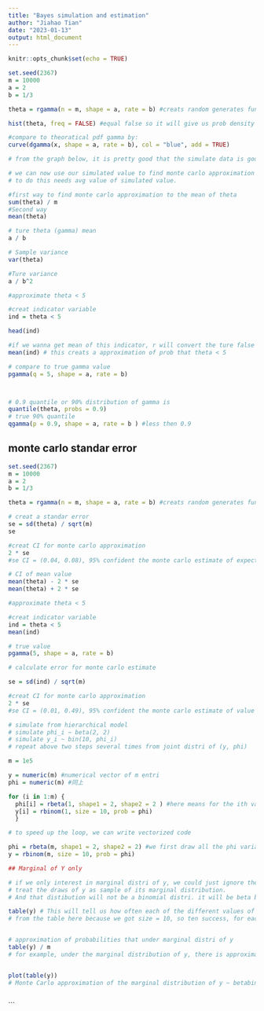 ```yaml
---
title: "Bayes simulation and estimation"
author: "Jiahao Tian"
date: "2023-01-13"
output: html_document
---
```


```r
knitr::opts_chunk$set(echo = TRUE)
```

```r
set.seed(2367)
m = 10000
a = 2
b = 1/3

theta = rgamma(n = m, shape = a, rate = b) #creats random generates function of gamma. 100 draws

hist(theta, freq = FALSE) #equal false so it will give us prob density rather than counts

#compare to theoratical pdf gamma by:
curve(dgamma(x, shape = a, rate = b), col = "blue", add = TRUE)

# from the graph below, it is pretty good that the simulate data is good approximating the gamma distri.


```
```r
# we can now use our simulated value to find monte carlo approximation to the expected value of theta
# to do this needs avg value of simulated value.

#first way to find monte carlo approximation to the mean of theta
sum(theta) / m
#Second way
mean(theta)

# ture theta (gamma) mean
a / b

# Sample variance
var(theta)

#Ture variance
a / b^2
```
```r
#approximate theta < 5

#creat indicator variable
ind = theta < 5

head(ind)

#if we wanna get mean of this indicator, r will convert the ture false value in 1 or 0, and take mean of it
mean(ind) # this creats a approximation of prob that theta < 5

# compare to true gamma value
pgamma(q = 5, shape = a, rate = b)



# 0.9 quantile or 90% distribution of gamma is 
quantile(theta, probs = 0.9)
# true 90% quantile
qgamma(p = 0.9, shape = a, rate = b ) #less then 0.9

```
######################################################################


## monte carlo standar error
      
```r
set.seed(2367)
m = 10000
a = 2
b = 1/3

theta = rgamma(n = m, shape = a, rate = b) #creats random generates function of gamma. 100 draws

# creat a standar error
se = sd(theta) / sqrt(m)
se

#creat CI for monte carlo approximation
2 * se
#se CI = (0.04, 0.08), 95% confident the monte carlo estimate of expected value is no more than 0.08 to the true expected value (相差值)

# CI of mean value
mean(theta) - 2 * se
mean(theta) + 2 * se

```

```R
#approximate theta < 5

#creat indicator variable
ind = theta < 5
mean(ind)

# true value
pgamma(5, shape = a, rate = b)

# calculate error for monte carlo estimate

se = sd(ind) / sqrt(m)

#creat CI for monte carlo approximation
2 * se
#se CI = (0.01, 0.49), 95% confident the monte carlo estimate of value is no more than 0.08 to the true expected value (相差值)


```

```r
# simulate from hierarchical model
# simulate phi_i ~ beta(2, 2)
# simulate y_i ~ bin(10, phi_i)
# repeat above two steps several times from joint distri of (y, phi)

m = 1e5

y = numeric(m) #numerical vector of m entri
phi = numeric(m) #同上

for (i in 1:m) {
  phi[i] = rbeta(1, shape1 = 2, shape2 = 2 ) #here means for the ith value of phi will draw from beta distri.
  y[i] = rbinom(1, size = 10, prob = phi)
  }

# to speed up the loop, we can write vectorized code

phi = rbeta(m, shape1 = 2, shape2 = 2) #we first draw all the phi variables at once
y = rbinom(m, size = 10, prob = phi)
```


```r
## Marginal of Y only

# if we only interest in marginal distri of y, we could just ignore the draw of phi, and
# treat the draws of y as sample of its marginal distribution.
# And that distibution will not be a binomial distri. it will be beta binomial distri.

table(y) # This will tell us how often each of the different values of y were drawn in our simulation
# from the table here because we got size = 10, so ten success, for each success we can tell how many simulation were drawed for diff times of success.


# approximation of probabilities that under marginal distri of y
table(y) / m
# for example, under the marginal distribution of y, there is approximately 11% chance of three successes


plot(table(y))
# Monte Carlo approximation of the marginal distribution of y ~ betabinomial distri.



```





```
      